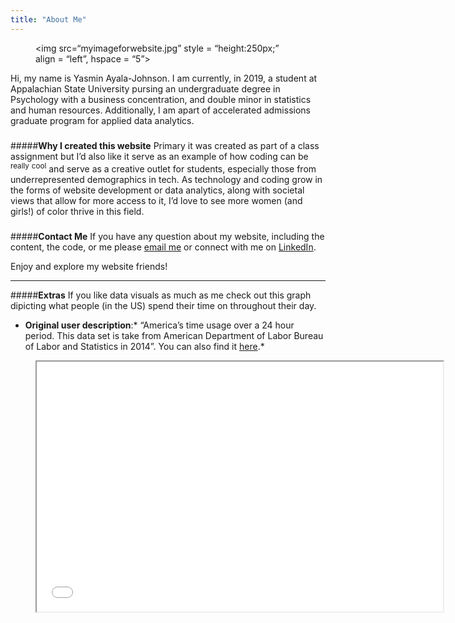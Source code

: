 ```yaml
---
title: "About Me"
---
```


<figure>
<img src="myimageforwebsite.jpg"
style = "height:250px;"
align = "left", hspace = "5">
</figure>
Hi, my name is Yasmin Ayala-Johnson. I am currently, in 2019, a student at Appalachian State University pursing an undergraduate degree in Psychology  with a business concentration, and double minor in statistics and human resources. Additionally, I am apart of accelerated admissions graduate program for applied data analytics. 

##### 
##### 

#####**Why I created this website**
Primary it was created as part of a class assignment but I'd also like it serve as an example of how coding can be ^really^ ^cool^ and serve as a creative outlet for students, especially those from underrepresented demographics in tech. As technology and coding grow in the forms of website development or data analytics, along with societal views that allow for more access to it, I'd love to see more women (and girls!) of color thrive in this field. 

##### 
##### 

#####**Contact Me**
If you have any question about my website, including the content, the code, or me please [email me](mailto:ayalajohnsonyc@appstate.edu) or connect with me on [LinkedIn](https://www.linkedin.com/in/yasminayalajohnson/).


Enjoy and explore my website friends! 


<hr>
#####**Extras**
If you like data visuals as much as me check out this graph dipicting what people (in the US) spend their time on throughout their day.

* **Original user description**:* "America's time usage over a 24 hour period. This data set is take from American Department of Labor Bureau of Labor and Statistics in 2014". You can also find it [here](https://www.linkedin.com/feed/update/urn:li:activity:6370732867219181568/).*

<figure align = "middle">
<iframe width="650" height="400" src="time_use_data.mp4" allow="autoplay; encrypted-media" allowfullscreen></iframe>
</figure> 

